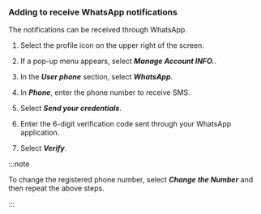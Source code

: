 ### Adding to receive WhatsApp notifications

The notifications can be received through WhatsApp.

<ImgLang img='set-event-whatsapp-notification.png' desc='WhatsApp'/>

1.  Select the profile icon on the upper right of the screen. 

2.  If a pop-up menu appears, select **_Manage Account INFO._**. 

3.  In the **_User phone_** section, select **_WhatsApp_**. 

4.  In **_Phone_**, enter the phone number to receive SMS.

5.  Select **_Send your credentials_**.

6.  Enter the 6-digit verification code sent through your WhatsApp application.

7.  Select **_Verify_**.

:::note

To change the registered phone number, select **_Change the Number_** and then repeat the above steps.

:::
